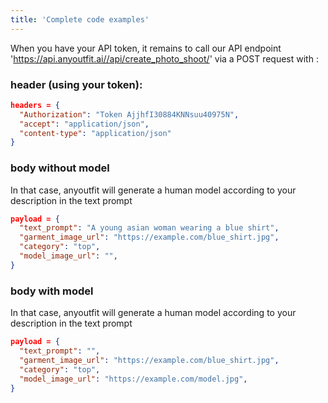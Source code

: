 ```yaml
---
title: 'Complete code examples'
---
```


When you have your API token, it remains to call our API endpoint 'https://api.anyoutfit.ai//api/create_photo_shoot/' via a POST request with :
### header (using your token):

```json
headers = {
  "Authorization": "Token AjjhfI30884KNNsuu40975N",
  "accept": "application/json",
  "content-type": "application/json"
}
```
### body without model
In that case, anyoutfit will generate a human model according to your description in the text prompt
```json
payload = {
  "text_prompt": "A young asian woman wearing a blue shirt",
  "garment_image_url": "https://example.com/blue_shirt.jpg",
  "category": "top",
  "model_image_url": "",
}
```
### body with model
In that case, anyoutfit will generate a human model according to your description in the text prompt
```json
payload = {
  "text_prompt": "",
  "garment_image_url": "https://example.com/blue_shirt.jpg",
  "category": "top",
  "model_image_url": "https://example.com/model.jpg",
}
```

